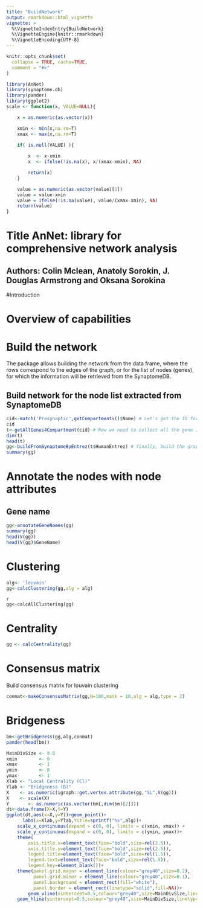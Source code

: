 ```yaml
---
title: "BuildNetwork"
output: rmarkdown::html_vignette
vignette: >
  %\VignetteIndexEntry{BuildNetwork}
  %\VignetteEngine{knitr::rmarkdown}
  %\VignetteEncoding{UTF-8}
---
```


```r
knitr::opts_chunk$set(
  collapse = TRUE, cache=TRUE,
  comment = "#>"
)
```

```r
library(AnNet)
library(synaptome.db)
library(pander)
library(ggplot2)
scale <- function(x, VALUE=NULL){

    x = as.numeric(as.vector(x))

    xmin <- min(x,na.rm=T)
    xmax <- max(x,na.rm=T)
   
    if( is.null(VALUE) ){

        x  <- x-xmin
        x  <- ifelse(!is.na(x), x/(xmax-xmin), NA) 

        return(x)
    }

    value = as.numeric(as.vector(value)[1])
    value = value-xmin
    value = ifelse(!is.na(value), value/(xmax-xmin), NA) 
    return(value)
}
```
# Title   AnNet: library for comprehensive network analysis
##  Authors: Colin Mclean, Anatoly Sorokin, J. Douglas Armstrong and Oksana Sorokina    

#Introduction

# Overview of capabilities
# Build the network

The package allows building the network from the data frame, where the rows correspond to the edges of the graph, or for the list of nodes (genes), for which the information will be retrieved from the SynaptomeDB.

## Build network for the node list extracted from SynaptomeDB

```r

cid<-match('Presynaptic',getCompartments()$Name) # Let's get the ID for presynaptic compartment
cid
t<-getAllGenes4Compartment(cid) # Now we need to collect all the gene IDs for presinaptic  compartment
dim(t)
head(t)
gg<-buildFromSynaptomeByEntrez(t$HumanEntrez) # finally, build the graph using respecctive gene EntrezIDs as node IDs
summary(gg)

```
# Annotate the nodes with node attributes
## Gene name
```r

gg<-annotateGeneNames(gg)
summary(gg)
head(V(gg))
head(V(gg)$GeneName)
```

# Clustering

```r
alg<- 'louvain'
gg<-calcClustering(gg,alg = alg)
```

```
{r cluster.graph, cache=TRUE}
gg<-calcAllClustering(gg)
```

# Centrality
```r
gg <- calcCentrality(gg)
```

# Consensus matrix
Build consensus matrix for louvain clustering
```r
conmat<-makeConsensusMatrix(gg,N=100,mask = 10,alg = alg,type = 2)
```

# Bridgeness 
```r
bm<-getBridgeness(gg,alg,conmat)
pander(head(bm))
```

```r
MainDivSize <- 0.8
xmin        <- 0
xmax        <- 1
ymin        <- 0
ymax        <- 1
Xlab <- "Local Centrality (Cl)" 
Ylab <- "Bridgeness (B)"
X    <- as.numeric(igraph::get.vertex.attribute(gg,"SL",V(gg)))
X    <- scale(X)
Y       <- as.numeric(as.vector(bm[,dim(bm)[2]]))    
dt<-data.frame(X=X,Y=Y)
ggplot(dt,aes(x=X,y=Y))+geom_point()+
      labs(x=Xlab,y=Ylab,title=sprintf("%s",alg))+
    scale_x_continuous(expand = c(0, 0), limits = c(xmin, xmax)) + 
    scale_y_continuous(expand = c(0, 0), limits = c(ymin, ymax))+
    theme(            
        axis.title.x=element_text(face="bold",size=rel(2.5)),
        axis.title.y=element_text(face="bold",size=rel(2.5)),
        legend.title=element_text(face="bold",size=rel(1.5)),
        legend.text=element_text(face="bold",size=rel(1.5)),
        legend.key=element_blank())+
    theme(panel.grid.major = element_line(colour="grey40",size=0.2),
          panel.grid.minor = element_line(colour="grey40",size=0.1),
          panel.background = element_rect(fill="white"),
          panel.border = element_rect(linetype="solid",fill=NA))+
        geom_vline(xintercept=0.5,colour="grey40",size=MainDivSize,linetype=2,show.legend=F)+
    geom_hline(yintercept=0.5,colour="grey40",size=MainDivSize,linetype=2,show.legend=F)

```

